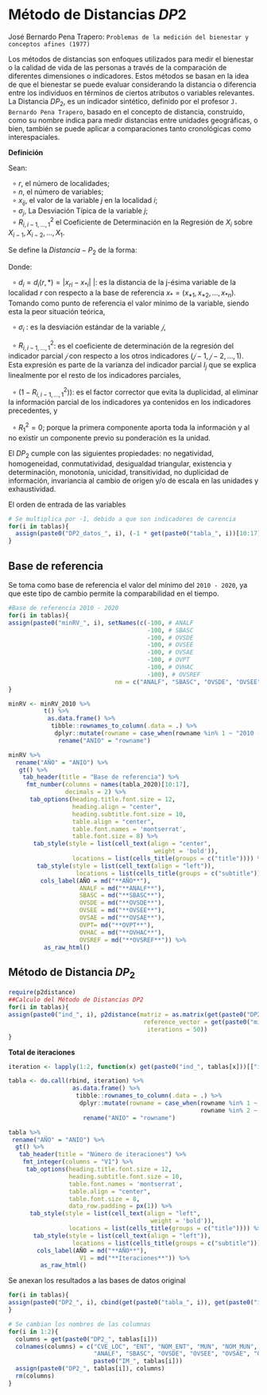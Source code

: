 # Método de Distancias $DP2$  {.unlisted .unnumbered}


José Bernardo Pena Trapero: `Problemas de la medición del bienestar y conceptos afines (1977)` 

Los métodos de distancias son enfoques utilizados para medir el bienestar o la calidad de vida de las personas a través de la comparación de diferentes dimensiones o indicadores. Estos métodos se basan en la idea de que el bienestar se puede evaluar considerando la distancia o diferencia entre los individuos en términos de ciertos atributos o variables relevantes.   
La Distancia $DP_{2}$, es un indicador sintético, definido por el profesor `J. Bernardo Pena Trapero`, basado en el concepto de distancia, construido, como su nombre indica para medir distancias entre unidades geográficas, o bien, también se puede aplicar a comparaciones tanto cronológicas como interespaciales.     
   

**Definición**

Sean:   

$\:\:\circ\:r$, el número de localidades;  
$\:\:\circ\:n$, el número de variables;  
$\:\:\circ\:x_{ij}$, el valor de la variable $j$ en la localidad $i$;  
$\:\:\circ\:\sigma_{j}$, La Desviación Típica de la variable $j$;   
$\:\:\circ\:R^{2}_{i,i-1,...,1}$ el Coeficiente de Determinación en la Regresión de $X_{i}$ sobre $X_{i-1},X_{i-2},...,X_{1}$. 

Se define la $Distancia-P_{2}$ de la forma:    

\begin{align}
DP_{2}=\sum^{n}_{i=1}\frac{d_{i}}{\sigma_{i}}(1-R^{2}_{i,i-1,...,1})\:\:;\;\;con \:\:R^{2}_{1}=0
\end{align}

Donde:     

$\:\:\circ\:d_{i} = d_{i}(r,*) = |x_{ri}-x_{*i}|$ |: es la distancia de la j-ésima variable de la localidad $r$ con respecto a la base de referencia $x_{*}=(x_{*1}, x_{*2},..., x_{*n})$. Tomando como punto de referencia el valor mínimo de la variable, siendo esta la peor situación teórica,      

 $\:\:\circ\:\sigma_{i}$ : es la desviación estándar de la variable $𝑗$,     
 
 $\:\:\circ\:R^{2}_{i,i-1,...,1}$: es el coeficiente de determinación de la regresión del indicador parcial $𝑗$ con respecto a los otros indicadores $(𝑗−1,𝑗−2,…,1)$. Esta expresión es parte de la varianza del indicador parcial $I_{j}$ que se explica linealmente por el resto de los indicadores parciales,        

$\:\:\circ\:(1-R^{2}_{i,i-1,...,1})$): es el factor corrector que evita la duplicidad, al eliminar la información parcial de los indicadores ya contenidos en los indicadores precedentes, y     

$\:\:\circ\:R^{2}_{1}=0$; porque la primera componente aporta toda la información y al no existir un componente previo su ponderación es la unidad.  

El $DP_{2}$ cumple con las siguientes propiedades: no negatividad, homogeneidad, conmutatividad, desigualdad triangular, existencia y determinación, monotonía, unicidad, transitividad, no duplicidad de información, invariancia al cambio de origen y/o de escala en las unidades y exhaustividad.      


El orden de entrada de las variables

```r
# Se multiplica por -1, debido a que son indicadores de carencia 
for(i in tablas){	
  assign(paste0("DP2_datos_", i), (-1 * get(paste0("tabla_", i))[10:17]))
}
```


## Base de referencia  {-}
Se toma como base de referencia el valor del mínimo del `2010 - 2020`, ya que este tipo de cambio permite la comparabilidad en el tiempo. 


```r
#Base de referencia 2010 - 2020
for(i in tablas){
assign(paste0("minRV_", i), setNames(c(-100, # ANALF
                                       -100, # SBASC
                                       -100, # OVSDE
                                       -100, # OVSEE
                                       -100, # OVSAE
                                       -100, # OVPT
                                       -100, # OVHAC
                                       -100), # OVSREF
                              nm = c("ANALF", "SBASC", "OVSDE", "OVSEE", "OVSAE", "OVPT", "OVHAC", "OVSREF")))
}
```


```r
minRV <- minRV_2010 %>%
          t() %>%
           as.data.frame() %>%
            tibble::rownames_to_column(.data = .) %>%
             dplyr::mutate(rowname = case_when(rowname %in% 1 ~ "2010 - 2020")) %>%
              rename("ANIO" = "rowname")

minRV %>% 
  rename("AÑO" = "ANIO") %>%
   gt() %>%
    tab_header(title = "Base de referencia") %>%
     fmt_number(columns = names(tabla_2020)[10:17], 
                decimals = 2) %>%
      tab_options(heading.title.font.size = 12, 
                  heading.align = "center",
                  heading.subtitle.font.size = 10,
                  table.align = "center",
                  table.font.names = 'montserrat',
                  table.font.size = 8) %>%
       tab_style(style = list(cell_text(align = "center",
                                         weight = 'bold')),
                  locations = list(cells_title(groups = c("title")))) %>%
        tab_style(style = list(cell_text(align = "left")),
                   locations = list(cells_title(groups = c("subtitle")))) %>%
         cols_label(AÑO = md("**AÑO**"), 
                    ANALF = md("**ANALF**"),
                    SBASC = md("**SBASC**"),
                    OVSDE = md("**OVSDE**"),
                    OVSEE = md("**OVSEE**"),
                    OVSAE = md("**OVSAE**"),
                    OVPT= md("**OVPT**"),
                    OVHAC = md("**OVHAC**"),
                    OVSREF = md("**OVSREF**")) %>%
          as_raw_html() 
```



## Método de Distancia $DP_{2}$  {-}   

```r
require(p2distance)
##Calculo del Método de Distancias DP2
for(i in tablas){
assign(paste0("ind_", i), p2distance(matriz = as.matrix(get(paste0("DP2_datos_", i))), 
                                      reference_vector = get(paste0("minRV_", i)), 
                                       iterations = 50))
}
```

**Total de iteraciones** 

```r
iteration <- lapply(1:2, function(x) get(paste0("ind_", tablas[x]))[["iteration"]])
```


```r
tabla <- do.call(rbind, iteration) %>%
                  as.data.frame() %>%
                   tibble::rownames_to_column(.data = .) %>%
                    dplyr::mutate(rowname = case_when(rowname %in% 1 ~ "2010",
                                                      rowname %in% 2 ~ "2020")) %>%
                     rename("ANIO" = "rowname")

tabla %>% 
 rename("AÑO" = "ANIO") %>%
  gt() %>%
   tab_header(title = "Número de iteraciones") %>%
    fmt_integer(columns = "V1") %>%
     tab_options(heading.title.font.size = 12, 
                 heading.subtitle.font.size = 10,
                 table.font.names = 'montserrat',
                 table.align = "center",
                 table.font.size = 8,
                 data_row.padding = px(1)) %>%
      tab_style(style = list(cell_text(align = "left",
                                        weight = 'bold')),
                 locations = list(cells_title(groups = c("title")))) %>%
       tab_style(style = list(cell_text(align = "left")),
                  locations = list(cells_title(groups = c("subtitle")))) %>%
        cols_label(AÑO = md("**AÑO**"), 
                    V1 = md("**Iteraciones**")) %>%
         as_raw_html() 
```




Se anexan los resultados a las bases de datos original

```r
for(i in tablas){
assign(paste0("DP2_", i), cbind(get(paste0("tabla_", i)), get(paste0("ind_", i))[["p2distance"]]))
}

# Se cambian los nombres de las columnas 
for(i in 1:2){
  columns = get(paste0("DP2_", tablas[i]))
  colnames(columns) = c("CVE_LOC", "ENT", "NOM_ENT", "MUN", "NOM_MUN", "LOC", "NOM_LOC", "POB_TOT", "ANIO",
                        "ANALF", "SBASC", "OVSDE", "OVSEE", "OVSAE", "OVPT", "OVHAC", "OVSREF",
                        paste0("IM_", tablas[i]))
  assign(paste0("DP2_", tablas[i]), columns)
  rm(columns)
}
```

